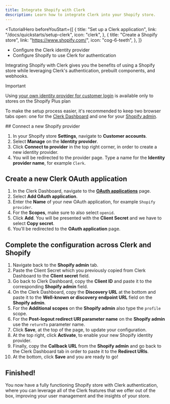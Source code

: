 ```yaml
---
title: Integrate Shopify with Clerk
description: Learn how to integrate Clerk into your Shopify store.
---
```


<TutorialHero
  beforeYouStart={[
        {
            title: "Set up a Clerk application",
            link: "/docs/quickstarts/setup-clerk",
            icon: "clerk",
        },
        {
            title: "Create a Shopify store",
            link: "https://www.shopify.com/",
            icon: "cog-6-teeth",
        },
    ]}
>
  - Configure the Clerk identity provider
  - Configure Shopify to use Clerk for authentication
</TutorialHero>

Integrating Shopify with Clerk gives you the benefits of using a Shopify store while leveraging Clerk's authentication, prebuilt components, and webhooks.

> [!IMPORTANT]
> Using [your own identity provider for customer login](https://changelog.shopify.com/posts/use-your-own-identity-provider-for-customer-login) is available only to stores on the Shopify Plus plan

To make the setup process easier, it's recommended to keep two browser tabs open: one for the [Clerk Dashboard](https://dashboard.clerk.com/last-active?path=user-authentication/sso-connections) and one for your [Shopify admin](https://admin.shopify.com).

<Steps>
  ## Connect a new Shopify provider

  1. In your Shopify store **Settings**, navigate to **Customer accounts**.
  1. Select **Manage** on the **Identity provider**.
  1. Click **Connect to provider** in the top right corner, in order to create a new identity provider.
  1. You will be redirected to the provider page. Type a name for the **Identity provider name**, for example `Clerk`.

  ## Create a new Clerk OAuth application

  1. In the Clerk Dashboard, navigate to the [**OAuth applications**](https://dashboard.clerk.com/last-active?path=/oauth-applications) page.
  1. Select **Add OAuth application**.
  1. Enter the **Name** of your new OAuth application, for example `Shopify provider`.
  1. For the **Scopes**, make sure to also select `openid`.
  1. Click **Add**. You will be presented with the **Client Secret** and we have to select **Copy secret**.
  1. You'll be redirected to the **OAuth application** page.

  ## Complete the configuration across Clerk and Shopify

  1. Navigate back to the **Shopify admin** tab.
  1. Paste the Client Secret which you previously copied from Clerk Dashboard to the **Client secret** field.
  1. Go back to Clerk Dashboard, copy the **Client ID** and paste it to the corresponding **Shopify admin** field.
  1. On the Clerk Dashboard, copy the **Discovery URL** at the bottom and paste it to the **Well-known or discovery endpoint URL** field on the **Shopify admin**.
  1. For the **Additional scopes** on the **Shopify admin** also type the `profile` scope.
  1. For the **Post-logout redirect URI parameter name** on the **Shopify admin** use the `returnTo` parameter name.
  1. Click **Save**, at the top of the page, to update your configuration.
  1. At the top right, click **Activate**, to enable your new Shopify identity provider.
  1. Finally, copy the **Callback URL** from the **Shopify admin** and go back to the Clerk Dashboard tab in order to paste it to the **Redirect URIs**.
  1. At the bottom, click **Save** and you are ready to go!

  ## Finished!

  You now have a fully functioning Shopify store with Clerk authentication, where you can leverage all of the Clerk features that we offer out of the box, improving your user management and the insights of your store.
</Steps>
